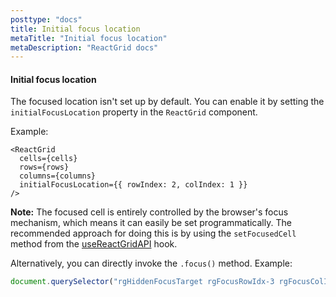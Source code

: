 ```yaml
---
posttype: "docs"
title: Initial focus location
metaTitle: "Initial focus location"
metaDescription: "ReactGrid docs"
---
```


#### Initial focus location

The focused location isn't set up by default. You can enable it by setting the `initialFocusLocation` property in the `ReactGrid` component.

Example:

```tsx
<ReactGrid
  cells={cells}
  rows={rows}
  columns={columns}
  initialFocusLocation={{ rowIndex: 2, colIndex: 1 }}
/>
```

**Note:** The focused cell is entirely controlled by the browser's focus mechanism, which means it can easily be set programmatically. The recommended approach for doing this is by using the `setFocusedCell` method from the [useReactGridAPI](/docs/5.0/6-api/2-hooks/1-usereactgridapi) hook.

Alternatively, you can directly invoke the `.focus()` method. Example:

```ts
document.querySelector("rgHiddenFocusTarget rgFocusRowIdx-3 rgFocusColIdx-3").focus();
```
